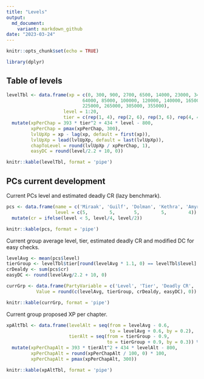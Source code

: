 ```yaml
---
title: "Levels"
output:
  md_document:
    variant: markdown_github
date: "2023-03-24"
---
```


```r
knitr::opts_chunk$set(echo = TRUE)

library(dplyr)
```

## Table of levels

```r
levelTbl <- data.frame(xp = c(0, 300, 900, 2700, 6500, 14000, 23000, 34000, 48000,
                            64000, 85000, 100000, 120000, 140000, 165000, 195000,
                            225000, 265000, 305000, 355000),
                     level = 1:20,
                     tier = c(rep(1, 4), rep(2, 6), rep(3, 6), rep(4, 4))) %>% 
  mutate(xpPerChap = 393 * tier^2 + 434 * level - 800,
         xpPerChap = pmax(xpPerChap, 300),
         lvlUpXp = xp - lag(xp, default = first(xp)),
         lvlUpXp = lead(lvlUpXp, default = last(lvlUpXp)),
         chapToLevel = round(lvlUpXp / xpPerChap, 1),
         easyDC = round(level/2.2 + 10, 0))

knitr::kable(levelTbl, format = 'pipe')
```

## PCs current development

Current PCs level and estimated deadly CR (lazy benchmark).

```r
pcs <- data.frame(name = c('Miraak', 'Guilf', 'Dolman', 'Kethra', 'Amyria'),
                  level = c(5,        5,       5,        5,        4)) %>%
  mutate(cr = ifelse(level < 5, level/4, level/2))

knitr::kable(pcs, format = 'pipe')

```

Current group average level, tier, estimated deadly CR and modified DC for easy checks.


```r
levelAvg <- mean(pcs$level)
tierGroup <- levelTbl$tier[round(levelAvg * 1.1, 0) == levelTbl$level]
crDealdy <- sum(pcs$cr)
easyDC <- round(levelAvg/2.2 + 10, 0)

currGrp <- data.frame(PartyVariable = c('Level', 'Tier', 'Deadly CR', 'Easy DC'),
           Value = round(c(levelAvg, tierGroup, crDealdy, easyDC), 0))

knitr::kable(currGrp, format = 'pipe')
```

Current group proposed XP per chapter.

```r
xpAltTbl <- data.frame(levelAlt = seq(from = levelAvg - 0.6,
                                      to = levelAvg + 0.6, by = 0.2),
                       tierAlt = seq(from = tierGroup - 0.9,
                                     to = tierGroup + 0.9, by = 0.3)) %>%
  mutate(xpPerChapAlt = 393 * tierAlt^2 + 434 * levelAlt - 800,
         xpPerChapAlt = round(xpPerChapAlt / 100, 0) * 100,
         xpPerChapAlt = pmax(xpPerChapAlt, 300))

knitr::kable(xpAltTbl, format = 'pipe')

```